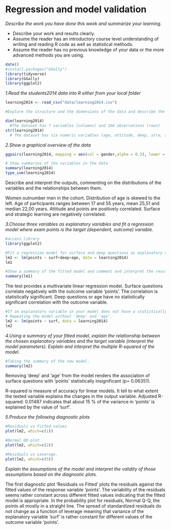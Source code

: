 # Regression and model validation

*Describe the work you have done this week and summarize your learning.*

- Describe your work and results clearly. 
- Assume the reader has an introductory course level understanding of writing and reading R code as well as statistical methods.
- Assume the reader has no previous knowledge of your data or the more advanced methods you are using.

```r
date()
#install.packages("GGally")
library(tidyverse) 
library(GGally)
library(ggplot2)
```


*1.Read the students2014 data into R either from your local folder*
```r
learning2014 <- read_csv("data/learning2014.csv")

#Explore the structure and the dimensions of the data and describe the dataset briefly

dim(learning2014)
  #The dataset has 7 variables (columns) and 166 observations (rows)
str(learning2014)
  # The dataset has six numeric variables (age, attitude, deep, stra, surf, points) and one character/categorical variable (age).
```

*2.Show a graphical overview of the data*
```r
ggpairs(learning2014, mapping = aes(col = gender,alpha = 0.3), lower = list(combo = wrap("facethist", bins = 20)))

# Show summaries of the variables in the data
summary(learning2014)
type_sum(learning2014)
```
Describe and interpret the outputs, commenting on the distributions of the variables and the relationships between them.

Women outnumber men in the cohort. Distribution of age is skewed to the left. Age of participants ranges between 17 and 55 years, mean 25,51 and median 22,00 years. Attitude and points are positively correlated. Surface and strategic learning are negatively correlated.



*3.Choose three variables as explanatory variables and fit a regression model where exam points is the target (dependent, outcome) variable.* 
```r
#access library
library(ggplot2)

#Fit a regression model for surface and deep questions as explanatory variables and points as the outcome variable
lm1 <- lm(points ~ surf+deep+age, data = learning2014)
lm1

#Show a summary of the fitted model and comment and interpret the results. Explain and interpret the statistical test related to the model parameters. 
summary(lm1)

```
The test provides a multivariate linear regression model. Surface questions correlate negatively with the outcome variable 'points'. The correlation is statistically significant. Deep questions or age have no statistically significant correlation with the outcome variable.

```r
#If an explanatory variable in your model does not have a statistically significant relationship with the target variable, remove the variable from the model and fit the model again without it.
# Repeating the model without 'deep' and 'age'.
lm2 <- lm(points ~ surf, data = learning2014)
lm2
```



*4.Using a summary of your fitted model, explain the relationship between the chosen explanatory variables and the target variable (interpret the model parameters). Explain and interpret the multiple R-squared of the model.*
```r
#Taking the summary of the new model.
summary(lm2)

```
Removing 'deep' and 'age' from the model renders the association of surface questions with 'points' statistically insignificant (p= 0.06351). 

R-squared is measure of accuracy for linear models. It tell to what extent the tested variable explains the changes in the output variable. Adjusted R-squared:  0.01487 indicates that about 15 % of the variance in 'points' is explained by the value of 'surf'.


*5.Produce the following diagnostic plots*
```r
#Residuals vs Fitted values
plot(lm2, which=c(1))

```

```r
#Normal QQ-plot
plot(lm2, which=c(2))

```

```r
#Residuals vs Leverage. 
plot(lm2, which=c(5))

```

*Explain the assumptions of the model and interpret the validity of those assumptions based on the diagnostic plots.*

The first diagnostic plot 'Residuals vs Fitted' plots the residuals against the fitted values of the response variable 'points'. The variability of the residuals seems rather constant across different fitted values indicating that the fitted model is appropriate. In the probability plot for residuals, Normal Q-Q, the points all mostly in a straight line. The spread of standardized residuals do not change as a function of leverage meaning that variance of the explanatory variable 'surf' is rather constant for different values of the outcome variable 'points'.

